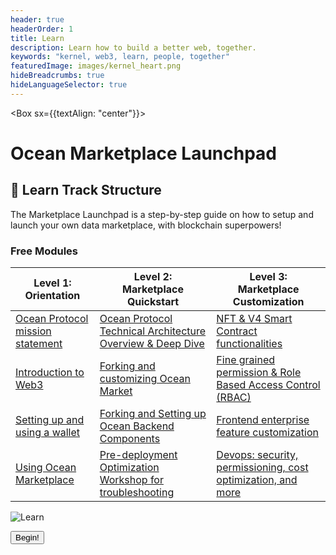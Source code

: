 ```yaml
---
header: true
headerOrder: 1
title: Learn
description: Learn how to build a better web, together.
keywords: "kernel, web3, learn, people, together"
featuredImage: images/kernel_heart.png
hideBreadcrumbs: true
hideLanguageSelector: true
---
```


<Box sx={{textAlign: "center"}}>

# Ocean Marketplace Launchpad



</Box>

## 📖 Learn Track Structure

The Marketplace Launchpad is a step-by-step guide on how to setup and launch your own data marketplace, with blockchain superpowers! 

### Free Modules

| Level 1:<br />Orientation                                                  | Level 2:<br />Marketplace Quickstart                                                | Level 3:<br />Marketplace Customization |
| ----------------------------------------------------------------------| ----------------------------------------------------------------------         | ---------------------------------------------------------------------- |
| [Ocean Protocol mission statement](/learn/module-0/play-of-pattern)   | [Ocean Protocol Technical Architecture Overview & Deep Dive](/learn/module-1/) | [NFT & V4 Smart Contract functionalities](/learn/module-1/)  |                                
| [Introduction to Web3](/learn/module-1/meaning)                       | [Forking and customizing Ocean Market](/learn/module-1/)                       | [Fine grained permission & Role Based Access Control (RBAC)](/learn/module-1/)  |                            
| [Setting up and using a wallet](/learn/module-2/better-questions)     | [Forking and Setting up Ocean Backend Components](/learn/module-1/)            | [Frontend enterprise feature customization](/learn/module-1/) |        
| [Using Ocean Marketplace](/learn/module-3/intention)                  | [Pre-deployment Optimization Workshop for troubleshooting](/learn/module-1/)   | [Devops: security, permissioning, cost optimization, and more ](/learn/module-1/) |


![Learn](/images/creatures/octopus/octopus-full-light.svg)

<Aligner center>
    <Button to='/learn/module-0/'>Begin!</Button>
</Aligner>
